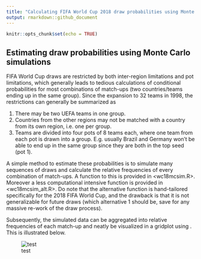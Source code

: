 ```yaml
---
title: "Calculating FIFA World Cup 2018 draw probabilities using Monte Carlo simulations"
output: rmarkdown::github_document
---
```


```r
knitr::opts_chunk$set(echo = TRUE)
```

## Estimating draw probabilities using Monte Carlo simulations

FIFA World Cup draws are restricted by both inter-region limitations and pot limitations, which generally leads to tedious calculations of conditional probabilities for most combinations of match-ups (two countries/teams ending up in the same group). Since the expansion to 32 teams in 1998, the restrictions can generally be summarized as 

1. There may be two UEFA teams in one group. 
2. Countries from the other regions may not be matched with a country from its own region, i.e. one per group.
3. Teams are divided into four pots of 8 teams each, where one team from each pot is drawn into a group. E.g. usually Brazil and Germany won't be able to end up in the same group since they are both in the top seed (pot 1).

A simple method to estimate these probabilities is to simulate many sequences of draws and calculate the relative frequencies of every combination of match-ups. A function to this is provided in <wc18mcsim.R>. Moreover a less computational intensive function is provided in <wc18mcsim_alt.R>. Do note that the alternative function is hand-tailored specifically for the 2018 FIFA World Cup, and the drawback is  that it is not generalizable for future draws (which alternative 1 should be, save for any massive re-work of the draw process). 

Subsequently, the simulated data can be aggregated into relative frequencies of each match-up and neatly be visualized in a gridplot using <ggplot2>. This is illustrated below.

![test](fullgrid.png)
